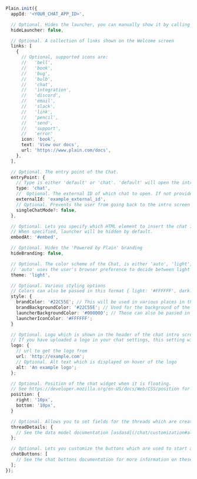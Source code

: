 ```typescript
Plain.init({
  appId: '<YOUR_CHAT_APP_ID>',

  // Optional. Hides the launcher, you can manually show it by calling `Plain.open()` (default: false)
  hideLauncher: false,

  // Optional. A collection of links shown on the Welcome screen
  links: [
    {
      // Optional, supported icons are:
      //   'bell',
      //   'book',
      //   'bug',
      //   'bulb',
      //   'chat',
      //   'integration',
      //   'discord',
      //   'email',
      //   'slack',
      //   'link',
      //   'pencil',
      //   'send',
      //   'support',
      //   'error'
      icon: 'book', 
      text: 'View our docs',
      url: 'https://www.plain.com/docs',
    },
  ],

  // Optional. The entry point of the Chat.
  entryPoint: {
    // Type is either 'default' or 'chat'. 'default' will open the intro screen, 'chat' opens up straight into a chat.
    type: 'chat',
    //  Optional. The external ID of which chat to open. If not provided it will default to the last conversation the user had
    externalId: 'example_external_id',
    // Optional. Prevents the user from going back to the intro screen to start a new chat
    singleChatMode?: false,
  },

  // Optional. Lets you specify which HTML element to insert the chat into.
  // When specified, launcher will be hidden by default.
  embedAt: '#embed',

  // Optional. Hides the 'Powered by Plain' branding
  hideBranding: false,

  // Optional. The color scheme of the Chat, is either 'auto', 'light', or 'dark'
  // 'auto' uses the user's browser preference to decide between light and dark mode (default: 'auto')
  theme: 'light',

  // Optional. Various styling options
  // Colors can also be passed in this format { light: '#FFFFFF', dark: '#000000' }. Based on the theme chosen by you or browser preference
  style: {
    brandColor: '#22C55E'; // This will be used in various places in the chat widget such as the primary chat button and send message button
    brandBackgroundColor: '#22C55E'; // Used for the background of the chat widget on the intro screen
    launcherBackgroundColor: '#000000'; // These can also be passed in this format { light: '#FFFFFF', dark: '#000000' }
    launcherIconColor: '#FFFFFF';
  }

  // Optional. Logo which is shown in the header of the chat intro screen.
  // If you have uploaded a logo in your chat settings, this setting will take priority over that.
  logo: {
    // url to get the logo from
    url: 'http://example.com';
    // Optional. Alt text which is displayed on hover of the logo
    alt: 'An example logo';
  };

  // Optional. Position of the chat widget when it is floating.
  // See https://developer.mozilla.org/en-US/docs/Web/CSS/position for more information - only bottom and right are supported
  position: {
    right: '10px',
    bottom: '10px',
  }

  // Optional. Allows you to set fields for the threads which are created from chats
  threadDetails: {
    // See the data model documentation [asdasd](/chat/customization#all-threads) for more information on these fields
  };

  // Optional. Lets you customize the buttons which are used to start a new chat on the intro screen
  chatButtons: [
    // See the chat buttons documentation for more information on these fields
  ];
});
```
